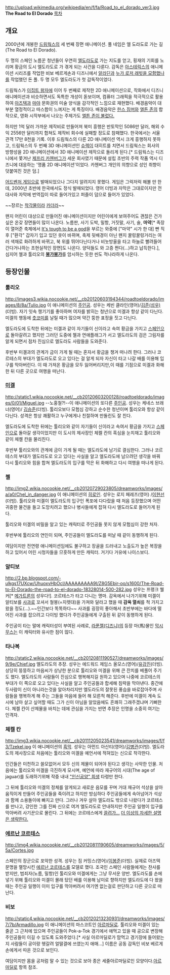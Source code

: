 http://upload.wikimedia.org/wikipedia/en/f/fa/Road_to_el_dorado_ver3.jpg
'''The Road to El Dorado'''
[[목차]]

== 개요 ==
2000년에 개봉한 [[드림웍스]]의 세 번째 장편 애니메이션. 풀 네임은 엘 도라도로 가는 길(The Road to El Dorado).

두 명의 스페인 노름꾼 청년들이 우연히 [[엘도라도]]로 가는 지도를 얻고, 횡재의 기회를 노리며 황금의 도시 엘도라도로 가 겪게 되는 사건을 다룬다. 감독은 [[아스테릭스]]의 애니메이션 시리즈를 작업한 비보 베르게손과 디즈니에서 [[알라딘]]과 [[누가 로저 래빗을 모함했나]]를 작업했던 돈 폴. 두 명 모두 엘도라도가 첫 감독작이었다.

드림웍스가 [[이집트 왕자]]에 이어 두 번째로 제작한 2D 애니메이션으로, 작화에서 디즈니 애니메이션과 비슷하면서도 독특한 개성이 돋보이며, 컴퓨터 그래픽을 적극적으로 활용하여 [[아즈텍]]과 [[마야]] 문화권의 미술 양식을 감각적인 느낌으로 재현했다. 배경음악이 대부분 열정적이고 따스함이 느껴지는 게 특징이다. 배경음악은 [[한스 짐머]]와 [[엘튼 존]]의 합작으로, 영화 시작부에서 나오는 주제가도 [http://www.youtube.com/watch?v=8nKatdu9XeI 엘튼 존이 불렀다.]

하지만 1억 달러 가까운 제작비로 만들어져 북미 흥행은 반토막인 5086만 달러, 해외 수익 2556만 달러까지 합쳐도 제작비 회수에 실패할 정도로 참패했다. 한국에서는 서울 관객 17만 8천을 기록. 이후 드림웍스의 다른 2D 애니메이션 역시 크게 흥행하지 못하고, 드림웍스의 두 번째 3D 애니메이션인 [[슈렉]]이 대히트를 치면서 드림웍스는 회사의 방향성을 2D 애니메이션에서 3D 애니메이션 제작으로 돌리게 된다.[* 드림웍스는 디즈니에서 쫓겨난 [[제프리 카첸버그]]가 세운 회사였기 때문에 설립 초반의 주력 작품 역시 디즈니에 대응하는 '명품 2D 애니메이션'이었다. 카첸버그 개인의 의향으로 성인 취향이 덧붙여진 것은 덤.]

[[어드벤처 게임]]으로 발매되었으나 그다지 알려지지 못했다. 게임은 그럭저럭 해볼 만 한데, 2000년 초반에 한국에서도 정식 발매되었다. 영어 더빙과 자막은 그대로이지만 전 대사와 자막에 번역집이 따로 들어가있고 퍼즐이 덤으로 들어가 있었다.

~~장르는 [[착각물]]이라 [[카더라]]~~

왠지 어린이 대상으로 만들어진 애니메이션이지만 어린이에게 보여주어도 괜찮은 건가 싶은 온갖 장면들이 많이 나온다.  노름판, 사기 도박, 밀항, 거짓말, 사기, 술, '''마약'''[* 족장이 열어준 축제에서 [http://www.youtube.com/watch?v=yYprdmE1dFc It's tough to be a god]을 부르는 와중에 ["마약" 시가 한 대] 빤 직후 ["환각" 갑자기 입고 있던 옷이 바뀌며, 축제 뒷배경이 아닌 왠지 꿀렁꿀렁거리는 여러 색채로 화려하게 바뀌고, 북 위를 뛰어다닌다거나 비눗방울을 타고 하늘로 빨려들어간다거나하는 초현실적인 장면]도 나온다.  양덕들도 와 고증 쩐다(...)하고 납득한다.], 심지어 첼과 툴리오의 '''[[붕가붕가]]'''를 암시하는 듯한 씬도 적나라하게 나온다.

== 등장인물 ==
=== 툴리오 === 
http://images3.wikia.nocookie.net/__cb20120603194344/roadtoeldorado/images/8/8a/Tulio.jpg
이 애니메이션의 [[주인공]]. 성우는 케빈 클라인(영어)/[[김준(성우)]](더빙).
자기 잇속 챙기기를 좋아하며 여자를 밝히는 청년으로 미겔과 항상 같이 다닌다. 미겔의 행동에 [[츳코미]]를 날릴 때가 많으며 약간 뚱한 표정을 짓고 다닌다. 

엘도라도에 도착한 뒤에는 미겔과 같이 자기들이 신이라고 속여 황금을 가지고 [[스페인]]으로 돌아갈려고 했지만 그러던 도중에 첼과 연애플래그가 서고 엘도라도의 검은 그림자를 알게 되면서 점차 진심으로 엘도라도 사람들을 도와준다.

후반부 미겔과의 관계가 금이 가게 될 때는 혼자서 황금을 챙겨 떠나려 한다. 그러나 코르테스의 부대가 엘도라도로 오고 있다는 걸 알게 되자 자신이 타고 나갈 배를 이용해 입구를 막아버린다. 이 때 가져온 황금을 모두 잃어버리지만,이 때를 기점으로 미겔과 화해한 뒤 다른 곳으로 여행을 떠난다.

=== [[미겔]] ===
http://static1.wikia.nocookie.net/__cb20120603200128/roadtoeldorado/images/0/01/Miguel.jpg
--노홍철?!--이 애니메이션의 또다른 [[주인공]]. 성우는 케네스 브래너(영어)/ [[김승준]](더빙).
툴리오보다 모험심 강하고 순수한 청년이며 툴리오와 항상 같이 다닌다. 성격은 항상 쾌활하고 누구에게나 친절하며 만돌린도 잘 친다.

엘도라도에 도착한 뒤에는 툴리오와 같이 자기들이 신이라고 속여서 황금을 가지고 [[스페인]]으로 돌아갈 생각이었지만 이 도시의 제사장인 체켈 칸의 흑심을 눈치채고 툴리오와 같이 체켈 칸을 물리친다.

후반부 툴리오와의 관계에 금이 가게 될 때는 엘도라도에 남기로 결심한다. 그러나 코르테스의 부대가 엘도라도로 오고 있다는 사실을 알고 엘도라도에 남으려던 생각을 바꿔 다시 툴리오와 힘을 합쳐 엘도라도의 입구를 막은 뒤 화해하고 다시 여행을 떠나게 된다.

=== 첼 ===
http://img2.wikia.nocookie.net/__cb20120729023805/dreamworks/images/a/a0/Chel_in_danger.jpg
이 애니메이션의 [[히로인]]. 성우는 로지 페레즈(영어) /[[이현선]](더빙).
툴리오와 미겔이 엘도라도의 입구인 폭포에 다다랐을 때 처음 등장했으며 어떤 귀중한 물건을 들고 도망치려고 했으나 병사들에게 잡혀 다시 엘도라도로 들어가게 된다.

툴리오와 미겔의 비밀을 알고 있는 캐릭터로 주인공들 못지 않게 모험심이 강한 처자.

후반부에 툴리오의 연인이 되며, 주인공들이 엘도라도를 떠날 때 같이 동행하게 된다.

여담이지만 전연령 애니메이션임에도 불구하고 장골을 드러내고 노출도가 높은 복장을 하고 있어서 어린 시청자들을 므흣하게 만든 캐릭터. 거기다 거유에 나이스보디.

=== 알티보 ===
http://2.bp.blogspot.com/-ulkgs17UXcw/UhuoxvHbOcI/AAAAAAAAA9I/Z8G5Ebir-oo/s1600/The-Road-to-El-Dorado-the-road-to-el-dorado-18328014-500-282.jpg
성우는 프랭크 웰커[* [[메가트론]]의 성우다!].
코르테스가 타고 다니는 명마.  감옥에서 나가기위해 미겔이 알티보를 [[사과]]로 꼬셔서 철봉(=지렛대)을 가져와 달라고 했을 때 '''감옥 열쇠'''를 척 가지고 왔을 정도(...).~~인간보다 똑똑하다~~
사과를 굉장히 좋아해서 초반부에는 바다에 떨어진 사과를 잡으려고 다이빙 했다가 주인공들에게 구출된 뒤 같이 동행하게 된다.

주인공이 타는 말에 캐릭터성이 부여된 사례로, [[라푼젤(디즈니)]]의 등장 마(馬)물인 [[막시무스]]는 이 캐릭터와 유사한 점이 많다.

=== 타나복 ===
http://static2.wikia.nocookie.net/__cb20120811190527/dreamworks/images/9/9e/Chief.jpg
엘도라도의 추장. 성우는 에드워드 제임스 올모스(영어)/[[유강진]](더빙).
상당히 뚱뚱하고 마음씨가 상냥한 분으로 툴리오와 미겔을 위해 큰 잔치를 베풀어 주기도 했다. 엘도라도의 사람들이 진심으로 행복해지길 원하고 있으며 나중에 코르테스의 부대가 이 쪽으로 오고 있다는 사실을 알고 주인공들과 합세해 침략을 막아낸다. 중간에 두사람이 신이 아니라는것을 알아차리지만 엘도라도의 잘못된 풍습을 바로잡아주며 사람들을 행복하게 해 주는 그들을 마음에 들어 해 모른척 해준다. 후반에 미겔이 계속 도시에 남아 살고 싶어할 때도 그가 신이 아님을 알았음에도 흔쾌히 그래주겠냐며 기뻐한다. 체켈 칸이 산제물을 바치는 데에 관심을 가지는 반면 추장은 인명을 소중히 여기는 인격자.

=== 체켈 칸 ===
http://img3.wikia.nocookie.net/__cb20111205023541/dreamworks/images/f/f3/Tzekel.jpg
이 애니메이션의 [[흑막]]. 성우는 아먼드 아산티(영어)/[[김병관]](더빙).
엘도라도의 제사장으로 처음에는 툴리오와 미겔을 예언서에 적혀있는 신으로 착각한다. 

인간들은 미천하고 쓸모없어서 모두 신의 제물이 되어야 된다고 생각는 사악한 인물.  처음에는 툴리오와 미겔을 극진하게 모시며, 예언에 따라 재규어의 시대(The age of jaguar)를 도래하기위해 작중 내내 [["인신공양" 희생]] 타령만 한다.

그 뒤에 툴리오와 미겔의 정체를 알게되고 새로운 음모를 꾸며 거대 재규어 석상을 살아 움직이게 만들어 주인공들을 죽이려고 하지만 방심하다 주인공들에게 속아넘어가 석상과 함께 소용돌이에 빠지고 만다. 그러나 겨우 살아 엘도라도 밖으로 나왔다가 코르테스를 만나고, 강인한 그를 진짜 신으로 여겨 엘도라도로 안내하지만 주인공 일행이 입구를 막아버려 사기꾼으로 몰린다. 그 뒤에는 코르테스에게 [[노예|끌려가...]] [[더 이상의 자세한 설명은 생략한다.]]

=== [[에르난 코르테스]] ===
http://img4.wikia.nocookie.net/__cb20120811190605/dreamworks/images/5/5a/Cortes.jpg

스페인의 장군으로 포악한 성격. 성우는 짐 커밍스(영어)/[[이봉준]](더빙).
실제로 아즈텍 문명을 멸망시킨 [[에르난 코르테스]]를 모델로 했다. 조국인 스페인 사람들에게는 찬사를 받지만, 범죄자(노름, 밀항)인 툴리오와 미겔에게는 그냥 무서운 양반. 엘도라도를 손에 넣기 위해 툴리오와 미겔이 몰래 탔던 배를 이용해 남미로 향하지만 엘도라도에 다 왔을 때는 주인공 일행이 이미 입구를 막아버려서 여기엔 없는걸로 판단하고 다른 곳으로 떠난다.

=== 비보 ===
http://static4.wikia.nocookie.net/__cb20120213230931/dreamworks/images/7/7b/Armadillo.jpg
이 애니메이션의 마스코트인 [[아르마딜로]]. 툴리오와 미겔이 있는 줄곧 그 근처에 있으며 주인공들이 Pok-a-Tok 경기에서 애먹고 있을 때 공으로 변장해 주인공들이 이길 수 있도록 도와주었다.[* 사실 아르마딜로가 맘먹고 경기장에 들어왔는지 사람들이 공이랑 헷갈려 얼떨결에 쓰였는지 애매...]
이름은 공동 감독인 비보 베르게손에게서 따온 것으로 보인다.

여담이지만 몸을 공처럼 말 수 있는 것으로 보아 종은 세줄아르마딜로인 모양이다.[[아르마딜로]] 항목 참조.
